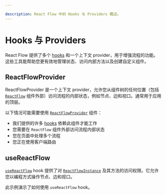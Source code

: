 ```yaml
---

description: React Flow 中的 Hooks 与 Providers 概述。
---
```



# Hooks 与 Providers

React Flow 提供了多个 [hooks](/api-reference/hooks) 和一个上下文 provider，用于增强流程的功能。这些工具能帮助您更有效地管理状态、访问内部方法以及创建自定义组件。

## ReactFlowProvider

ReactFlowProvider 是一个上下文 provider，允许您从组件树的任何位置（包括 [`ReactFlow`](/api-reference/react-flow) 组件外部）访问流程的内部状态，例如节点、边和视口。通常用于应用的顶层。

以下情况可能需要使用 [`ReactFlowProvider`](/api-reference/react-flow-provider) 组件：

- 我们提供的许多 [hooks](/api-reference/hooks) 依赖此组件才能工作
- 您需要在 `ReactFlow` 组件外部访问流程内部状态
- 您在页面中处理多个流程
- 您正在使用客户端路由

<RemoteCodeViewer route="examples/misc/provider" framework="react" />

## useReactFlow

[`useReactFlow`](/api-reference/hooks/use-react-flow) hook 提供了对 [`ReactFlowInstance`](/api-reference/types/react-flow-instance) 及其方法的访问权限。它允许您以编程方式操作节点、边和视口。

此示例演示了如何使用 `useReactFlow` hook。

<RemoteCodeViewer route="examples/misc/use-react-flow-hook" framework="react" />